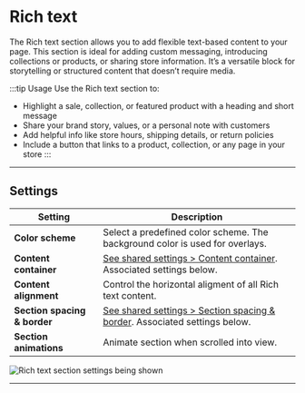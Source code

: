 # Rich text

The Rich text section allows you to add flexible text-based content to your page. This section is ideal for adding custom messaging, introducing collections or products, or sharing store information. It’s a versatile block for storytelling or structured content that doesn’t require media.

:::tip Usage
Use the Rich text section to:
* Highlight a sale, collection, or featured product with a heading and short message
* Share your brand story, values, or a personal note with customers
* Add helpful info like store hours, shipping details, or return policies
* Include a button that links to a product, collection, or any page in your store
:::

---

## Settings

| Setting               | Description                                                                 |
|------------------------|-----------------------------------------------------------------------------|
| **Color scheme**         | Select a predefined color scheme. The background color is used for overlays. |
| **Content container**         | [See shared settings > Content container](#content-container). Associated settings below.                        |
| **Content alignment**         | Control the horizontal aligment of all Rich text content.                 |
| **Section spacing & border**     | [See shared settings > Section spacing & border](#spacing-and-border). Associated settings below.                    |
| **Section animations**     | Animate section when scrolled into view.                    |

![Rich text section settings being shown](./img/rich-text-1-settings.gif)


---


<SharedSettings />


<ContentContainer />


<SpacingAndBorder />


<NestedBlocks />